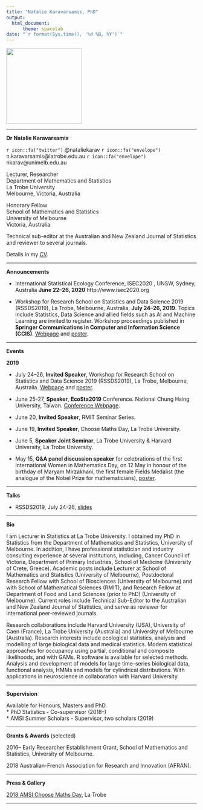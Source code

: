```yaml
---
title: "Natalie Karavarsamis, PhD"
output: 
  html_document:
      theme: spacelab
date: "`r format(Sys.time(), '%d %B, %Y')`"
---
```


[//]: # (<img src= "https://github.com/natalie-karavarsamis/natalie-karavarsamis.github.io/blob/master/Staff_pic.png?raw=true" style="width: 200px;"/>)

<img src= "https://github.com/natalie-karavarsamis/natalie-karavarsamis.github.io/blob/master/IMG_1726.jpg?raw=true" style="width: 200px;"/>

---

**Dr Natalie Karavarsamis** 


`r icon::fa("twitter")`  @nataliekarav `r icon::fa("envelope")` n.karavarsamis@latrobe.edu.au `r icon::fa("envelope")` nkarav@unimelb.edu.au

Lecturer, Researcher <br>
Department of Mathematics and Statistics <br>
La Trobe University <br>
Melbourne, Victoria, Australia <br>

Honorary Fellow <br>
School of Mathematics and Statistics <br>
University of Melbourne <br>
Victoria, Australia <br>

Technical sub-editor at the Australian and New Zealand Journal of Statistics and reviewer to several journals. 

Details in my 
[CV](Karavarsamis_master_CV.pdf).

---

**Announcements** 

* International Statistical Ecology Conference, ISEC2020 , UNSW, Sydney, Australia **June 22--26, 2020** http://www.isec2020.org


* Workshop for Research School on Statistics and Data Science 2019 (RSSDS2019), La Trobe, Melbourne, Australia, **July 24--26, 2019**.  Topics include Statistics, Data Science and allied fields such as AI and Machine Learning are invited to register.
Workshop proceedings published in **Springer Communications in Computer and Information Science (CCIS)**. 
[Webpage]( https://sites.google.com/view/rssds2019/home) and 
[poster](Call_for_papers_poster.pdf).


---

**Events**

**2019**

* July 24--26, **Invited Speaker**, Workshop for Research School on Statistics and Data Science 2019 (RSSDS2019), La Trobe, Melbourne, Australia. [Webpage]( https://sites.google.com/view/rssds2019/home) and 
[poster](Call_for_papers_poster.pdf). 

* June 25-27, **Speaker**, **EcoSta2019** Conference. National Chung Hsing University, Taiwan. [Conference Webpage](http://cmstatistics.org/EcoSta2019/index.php).

* June 20, **Invited Speaker**, RMIT Seminar Series.

* June 19, **Invited Speaker**, Choose Maths Day, La Trobe University.

* June 5, **Speaker Joint Seminar**, La Trobe University & Harvard University, La Trobe University.

* May 15, **Q&A panel discussion speaker** for celebrations of the first International Women in Mathematics Day, on 12 May in honour of the birthday of Maryam Mirzakhani, the first female Fields Medalist (the analogue of the Nobel Prize for mathematicians),
[poster](WomenInMathsPublicLecture.pdf).


---

**Talks**

* RSSDS2019, July 24-26, [slides](RSSDS-workshop-2019.pdf)

---

**Bio**

I am Lecturer in Statistics at La Trobe University. I obtained my PhD in Statistics from the Department of Mathematics and Statistics, University of Melbourne. In addition, I have professional statistician and industry consulting experience at several institutions, including, Cancer Council of Victoria, Department of Primary Industries, School of Medicine (University of Crete, Greece). Academic posts include Lecturer at School of Mathematics and Statistics (University of Melbourne), Postdoctoral Research Fellow with School of Biosciences (University of Melbourne) and with School of Mathematical Sciences (RMIT), and Research Fellow at Department of Food and Land Sciences (prior to PhD) (University of Melbourne). Current roles include Technical Sub-Editor to the Australian and New Zealand Journal of Statistics, and serve as reviewer for international peer-reviewed journals.

Research collaborations include Harvard University (USA), University of Caen (France), La Trobe University (Australia) and University of Melbourne (Australia). Research interests include ecological statistics, analysis and modelling of large biological data and medical statistics. Modern statistical approaches for occupancy using partial, conditional and composite likelihoods, and with GAMs. R software is available for selected methods. Analysis and development of models for large time-series biological data, functional analysis, HMMs and models for cylindrical distributions. With applications in neuroscience in collaboration with Harvard University.


---

**Supervision** 

Available for Honours, Masters and PhD.  
* PhD Statistics - Co-supervisor (2018--) <br>
* AMSI Summer Scholars - Supervisor, two scholars (2019)

---

**Grants & Awards** (selected)

2016-- Early Researcher Establishment Grant, School of Mathematics and Statistics, University of Melbourne.

2018 Australian-French Association for Research and Innovation (AFRAN). 

---

**Press & Gallery**

[2018 AMSI Choose Maths Day](CHOOSEMATHS_comes_to_La_Trobe-Intranet.pdf), La Trobe

---


